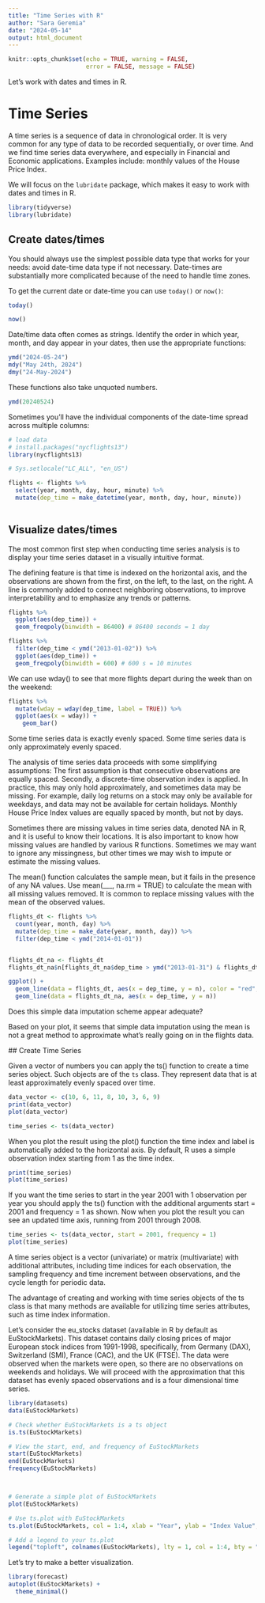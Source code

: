 ```yaml
---
title: "Time Series with R"
author: "Sara Geremia"
date: "2024-05-14"
output: html_document
---
```


```r
knitr::opts_chunk$set(echo = TRUE, warning = FALSE, 
                      error = FALSE, message = FALSE)

```
Let's work with dates and times in R.

# Time Series

A time series is a sequence of data in chronological order. It is very common for any type of data to be recorded sequentially, or over time. And we find time series data everywhere, and especially in Financial and Economic applications. Examples include: monthly values of the House Price Index.


We will focus on the `lubridate` package, which makes it easy to work with dates and times in R.

```r
library(tidyverse)
library(lubridate)
```

## Create dates/times

You should always use the simplest possible data type that works for your needs:
avoid date-time data type if not necessary.
Date-times are substantially more complicated because of the need to handle time zones.

To get the current date or date-time you can use `today()` or `now()`:

```r
today()

now()
```

Date/time data often comes as strings. 
Identify the order in which year, month, and day appear in your dates, then use the 
appropriate functions:

```r
ymd("2024-05-24")
mdy("May 24th, 2024")
dmy("24-May-2024")
```

These functions also take unquoted numbers. 

```r
ymd(20240524)
```

Sometimes you’ll have the individual components of the date-time spread across multiple columns:

```r
# load data
# install.packages("nycflights13")
library(nycflights13)
```


```r
# Sys.setlocale("LC_ALL", "en_US")

flights <- flights %>% 
  select(year, month, day, hour, minute) %>% 
  mutate(dep_time = make_datetime(year, month, day, hour, minute))
  
```

## Visualize dates/times

The most common first step when conducting time series analysis is to display your time series dataset in a visually intuitive format. 

The defining feature is that time is indexed on the horizontal axis, and the observations are shown from the first, on the left, to the last, on the right. A line is commonly added to connect neighboring observations, to improve interpretability and to emphasize any trends or patterns.

```r
flights %>% 
  ggplot(aes(dep_time)) + 
  geom_freqpoly(binwidth = 86400) # 86400 seconds = 1 day
```

```r
flights %>% 
  filter(dep_time < ymd("2013-01-02")) %>% 
  ggplot(aes(dep_time)) + 
  geom_freqpoly(binwidth = 600) # 600 s = 10 minutes
```

We can use wday() to see that more flights depart during the week than on the weekend:

```r
flights %>% 
  mutate(wday = wday(dep_time, label = TRUE)) %>% 
  ggplot(aes(x = wday)) +
    geom_bar()
```

Some time series data is exactly evenly spaced.
Some time series data is only approximately evenly spaced. 

The analysis of time series data proceeds with some simplifying assumptions: The first assumption is that consecutive observations are equally spaced. Secondly, a discrete-time observation index is applied. In practice, this may only hold approximately, and sometimes data may be missing. For example, daily log returns on a stock may only be available for weekdays, and data may not be available for certain holidays. Monthly House Price Index values are equally spaced by month, but not by days.

Sometimes there are missing values in time series data, denoted NA in R, and it is useful to know their locations. It is also important to know how missing values are handled by various R functions. Sometimes we may want to ignore any missingness, but other times we may wish to impute or estimate the missing values.

The mean() function calculates the sample mean, but it fails in the presence of any NA values. Use mean(___, na.rm = TRUE) to calculate the mean with all missing values removed. It is common to replace missing values with the mean of the observed values. 

```r

flights_dt <- flights %>% 
  count(year, month, day) %>% 
  mutate(dep_time = make_date(year, month, day)) %>% 
  filter(dep_time < ymd("2014-01-01"))


flights_dt_na <- flights_dt
flights_dt_na$n[flights_dt_na$dep_time > ymd("2013-01-31") & flights_dt_na$dep_time < ymd("2013-02-28")] <- mean(flights_dt_na$n, na.rm = TRUE)


```

```r
ggplot() +
  geom_line(data = flights_dt, aes(x = dep_time, y = n), color = "red", linetype = "dotted")+
  geom_line(data = flights_dt_na, aes(x = dep_time, y = n)) 
```

 Does this simple data imputation scheme appear adequate?
 
 Based on your plot, it seems that simple data imputation using the mean is not a great method to approximate what's really going on in the flights data.
 

 ## Create Time Series
 
Given a vector of numbers you can apply the ts() function to create a time series object. Such objects are of the `ts` class. They represent data that is at least approximately evenly spaced over time.
 
```r
data_vector <- c(10, 6, 11, 8, 10, 3, 6, 9)
print(data_vector)
plot(data_vector)

```

```r
time_series <- ts(data_vector)
```


When you plot the result using the plot() function the time index and label is automatically added to the horizontal axis. By default, R uses a simple observation index starting from 1 as the time index.

```r
print(time_series)
plot(time_series)
```

If you want the time series to start in the year 2001 with 1 observation per year you should apply the ts() function with the additional arguments start = 2001 and frequency = 1 as shown. Now when you plot the result you can see an updated time axis, running from 2001 through 2008.

```r
time_series <- ts(data_vector, start = 2001, frequency = 1)
plot(time_series)
```

A time series object is a vector (univariate) or matrix (multivariate) with additional attributes, including time indices for each observation, the sampling frequency and time increment between observations, and the cycle length for periodic data. 

The advantage of creating and working with time series objects of the ts class is that many methods are available for utilizing time series attributes, such as time index information.

Let's consider the eu_stocks dataset (available in R by default as EuStockMarkets). This dataset contains daily closing prices of major European stock indices from 1991-1998, specifically, from Germany (DAX), Switzerland (SMI), France (CAC), and the UK (FTSE). The data were observed when the markets were open, so there are no observations on weekends and holidays. We will proceed with the approximation that this dataset has evenly spaced observations and is a four dimensional time series.

 
```r
library(datasets)
data(EuStockMarkets)

```

```r
# Check whether EuStockMarkets is a ts object
is.ts(EuStockMarkets)

# View the start, end, and frequency of EuStockMarkets
start(EuStockMarkets)
end(EuStockMarkets)
frequency(EuStockMarkets)



# Generate a simple plot of EuStockMarkets
plot(EuStockMarkets)

# Use ts.plot with EuStockMarkets
ts.plot(EuStockMarkets, col = 1:4, xlab = "Year", ylab = "Index Value", main = "Major European Stock Indices, 1991-1998")

# Add a legend to your ts.plot
legend("topleft", colnames(EuStockMarkets), lty = 1, col = 1:4, bty = "n")

```

Let's try to make a better visualization.

```r
library(forecast)
autoplot(EuStockMarkets) + 
  theme_minimal()
```



